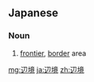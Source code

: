 ==Japanese==
{{ja-kanjitab|へん|きょう|yomi=on}}

===Noun===
{{ja-noun|へんきょう}}

# [[frontier]], [[border]] area

[[mg:辺境]]
[[ja:辺境]]
[[zh:辺境]]